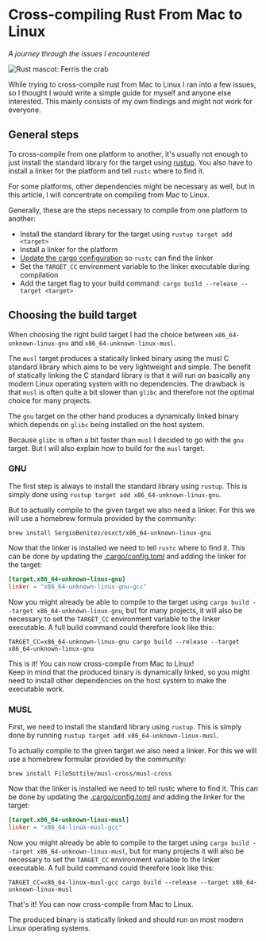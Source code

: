 <title>Cross-compiling Rust From Mac to Linux</title>

# Cross-compiling Rust From Mac to Linux

_A journey through the issues I encountered_

<PostDate date="2022-06-08" />

![Rust mascot: Ferris the crab](/rust-crab.webp)

While trying to cross-compile rust from Mac to Linux I ran into a few issues, so I thought I would write a simple guide for myself and anyone else interested. This mainly consists of my own findings and might not work for everyone.

## General steps

To cross-compile from one platform to another, it's usually not enough to just install the standard library for the target using [rustup](https://rustup.rs/). You also have to install a linker for the platform and tell `rustc` where to find it.

For some platforms, other dependencies might be necessary as well, but in this article, I will concentrate on compiling from Mac to Linux.

Generally, these are the steps necessary to compile from one platform to another:

- Install the standard library for the target using `rustup target add <target>`
- Install a linker for the platform
- [Update the cargo configuration](https://doc.rust-lang.org/cargo/reference/config.html#target) so `rustc` can find the linker
- Set the `TARGET_CC` environment variable to the linker executable during compilation
- Add the target flag to your build command: `cargo build --release --target <target>`

## Choosing the build target

When choosing the right build target I had the choice between `x86_64-unknown-linux-gnu` and `x86_64-unknown-linux-musl`.

The `musl` target produces a statically linked binary using the musl C standard library which aims to be very lightweight and simple. The benefit of statically linking the C standard library is that it will run on basically any modern Linux operating system with no dependencies. The drawback is that `musl` is often quite a bit slower than `glibc` and therefore not the optimal choice for many projects.

The `gnu` target on the other hand produces a dynamically linked binary which depends on `glibc` being installed on the host system.

Because `glibc` is often a bit faster than `musl` I decided to go with the `gnu` target. But I will also explain how to build for the `musl` target.

### GNU

The first step is always to install the standard library using `rustup`. This is simply done using `rustup target add x86_64-unknown-linux-gnu`.

But to actually compile to the given target we also need a linker. For this we will use a homebrew formula provided by the community:

```shell
brew install SergioBenitez/osxct/x86_64-unknown-linux-gnu
```

Now that the linker is installed we need to tell `rustc` where to find it. This can be done by updating the [.cargo/config.toml](https://doc.rust-lang.org/cargo/reference/config.html#hierarchical-structure) and adding the linker for the target:

```toml
[target.x86_64-unknown-linux-gnu]
linker = "x86_64-unknown-linux-gnu-gcc"
```

Now you might already be able to compile to the target using `cargo build --target x86_64-unknown-linux-gnu`, but for many projects, it will also be necessary to set the `TARGET_CC` environment variable to the linker executable. A full build command could therefore look like this:

```shell
TARGET_CC=x86_64-unknown-linux-gnu cargo build --release --target x86_64-unknown-linux-gnu
```

This is it! You can now cross-compile from Mac to Linux!  
Keep in mind that the produced binary is dynamically linked, so you might need to install other dependencies on the host system to make the executable work.

### MUSL

First, we need to install the standard library using `rustup`. This is simply done by running `rustup target add x86_64-unknown-linux-musl`.

To actually compile to the given target we also need a linker. For this we will use a homebrew formular provided by the community:

```shell
brew install FiloSottile/musl-cross/musl-cross
```

Now that the linker is installed we need to tell rustc where to find it. This can be done by updating the [.cargo/config.toml](https://doc.rust-lang.org/cargo/reference/config.html#hierarchical-structure) and adding the linker for the target:

```toml
[target.x86_64-unknown-linux-musl]
linker = "x86_64-linux-musl-gcc"
```

Now you might already be able to compile to the target using `cargo build --target x86_64-unknown-linux-musl`, but for many projects it will also be necessary to set the `TARGET_CC` environment variable to the linker executable. A full build command could therefore look like this:

```shell
TARGET_CC=x86_64-linux-musl-gcc cargo build --release --target x86_64-unknown-linux-musl
```

That's it! You can now cross-compile from Mac to Linux.

The produced binary is statically linked and should run on most modern Linux operating systems.
